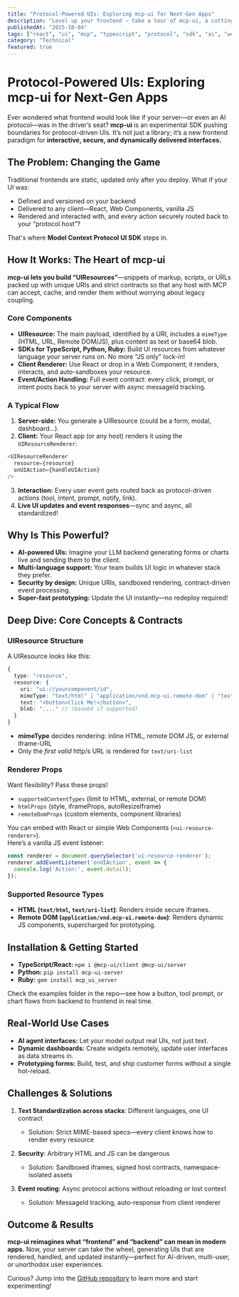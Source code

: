 ```yaml
---
title: "Protocol-Powered UIs: Exploring mcp-ui for Next-Gen Apps"
description: "Level up your frontend — take a tour of mcp-ui, a cutting-edge SDK that lets servers, AI, or protocol hosts drive dynamic interfaces straight to your client app! Discover the core ideas, challenges, and wild innovations behind 'UI over MCP.'"
publishedAt: "2025-10-04"
tags: ["react", "ui", "mcp", "typescript", "protocol", "sdk", "ai", "webcomponents"]
category: "Technical"
featured: true
---
```


# Protocol-Powered UIs: Exploring mcp-ui for Next-Gen Apps

Ever wondered what frontend would look like if your server—or even an AI protocol—was in the driver’s seat? **mcp-ui** is an experimental SDK pushing boundaries for protocol-driven UIs. It’s not just a library; it’s a new frontend paradigm for **interactive, secure, and dynamically delivered interfaces.**

## The Problem: Changing the Game

Traditional frontends are static, updated only after you deploy. What if your UI was:
- Defined and versioned on your backend
- Delivered to any client—React, Web Components, vanilla JS
- Rendered and interacted with, and every action securely routed back to your “protocol host”?

That's where **Model Context Protocol UI SDK** steps in.

## How It Works: The Heart of mcp-ui

**mcp-ui lets you build “UIResources”**—snippets of markup, scripts, or URLs packed up with unique URIs and strict contracts so that any host with MCP can accept, cache, and render them without worrying about legacy coupling.

### Core Components

- **UIResource:** The main payload, identified by a URI, includes a `mimeType` (HTML, URL, Remote DOM/JS), plus content as text or base64 blob.
- **SDKs for TypeScript, Python, Ruby:** Build UI resources from whatever language your server runs on. No more "JS only" lock-in!
- **Client Renderer:** Use React or drop in a Web Component; it renders, interacts, and auto-sandboxes your resource.
- **Event/Action Handling:** Full event contract: every click, prompt, or intent posts back to your server with async messageId tracking.

### A Typical Flow

1. **Server-side:** You generate a UIResource (could be a form, modal, dashboard...).
2. **Client:** Your React app (or any host) renders it using the `UIResourceRenderer`:
```typescript
<UIResourceRenderer
  resource={resource}
  onUIAction={handleUIAction}
/>
```
3. **Interaction:** Every user event gets routed back as protocol-driven actions (tool, intent, prompt, notify, link).
4. **Live UI updates and event responses**—sync and async, all standardized!

## Why Is This Powerful?

- **AI-powered UIs:** Imagine your LLM backend generating forms or charts live and sending them to the client.
- **Multi-language support:** Your team builds UI logic in whatever stack they prefer.
- **Security by design:** Unique URIs, sandboxed rendering, contract-driven event processing.
- **Super-fast prototyping:** Update the UI instantly—no redeploy required!

## Deep Dive: Core Concepts & Contracts

### UIResource Structure

A UIResource looks like this:
```typescript
{
  type: "resource",
  resource: {
    uri: "ui://yourcomponent/id",
    mimeType: "text/html" | "application/vnd.mcp-ui.remote-dom" | "text/uri-list",
    text: "<button>Click Me!</button>",
    blob: "...." // (base64 if supported)
  }
}
```
- **mimeType** decides rendering: inline HTML, remote DOM JS, or external iframe-URL
- Only the *first valid* http/s URL is rendered for `text/uri-list`

### Renderer Props

Want flexibility? Pass these props!
- `supportedContentTypes` (limit to HTML, external, or remote DOM)
- `htmlProps` (style, iframeProps, autoResizeIframe)
- `remoteDomProps` (custom elements, component libraries)

You can embed with React or simple Web Components (`<ui-resource-renderer>`).  
Here’s a vanilla JS event listener:
```javascript
const renderer = document.querySelector('ui-resource-renderer');
renderer.addEventListener('onUIAction', event => {
  console.log('Action:', event.detail);
});
```

### Supported Resource Types

- **HTML (`text/html`, `text/uri-list`)**: Renders inside secure iframes.
- **Remote DOM (`application/vnd.mcp-ui.remote-dom`)**: Renders dynamic JS components, supercharged for prototyping.

## Installation & Getting Started

- **TypeScript/React:** `npm i @mcp-ui/client @mcp-ui/server`
- **Python:** `pip install mcp-ui-server`
- **Ruby:** `gem install mcp_ui_server`

Check the examples folder in the repo—see how a button, tool prompt, or chart flows from backend to frontend in real time.

## Real-World Use Cases

- **AI agent interfaces:** Let your model output real UIs, not just text.
- **Dynamic dashboards:** Create widgets remotely, update user interfaces as data streams in.
- **Prototyping forms:** Build, test, and ship customer forms without a single hot-reload.

## Challenges & Solutions

1. **Text Standardization across stacks**: Different languages, one UI contract
   - Solution: Strict MIME-based specs—every client knows how to render every resource

2. **Security**: Arbitrary HTML and JS can be dangerous
   - Solution: Sandboxed iframes, signed host contracts, namespace-isolated assets

3. **Event routing**: Async protocol actions without reloading or lost context
   - Solution: MessageId tracking, auto-response from client renderer

## Outcome & Results

**mcp-ui reimagines what “frontend” and “backend” can mean in modern apps.** Now, your server can take the wheel, generating UIs that are rendered, handled, and updated instantly—perfect for AI-driven, multi-user, or unorthodox user experiences.

Curious? Jump into the [GitHub repository](https://github.com/idosal/mcp-ui) to learn more and start experimenting!